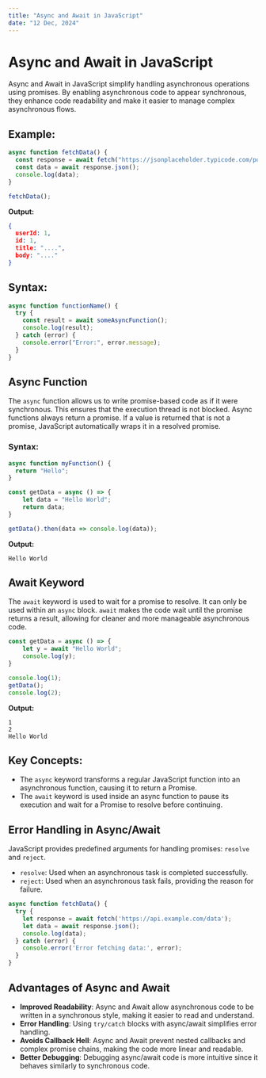 ```yaml
---
title: "Async and Await in JavaScript"
date: "12 Dec, 2024"
---
```


# Async and Await in JavaScript

Async and Await in JavaScript simplify handling asynchronous operations using promises. By enabling asynchronous code to appear synchronous, they enhance code readability and make it easier to manage complex asynchronous flows.

## Example:

```javascript
async function fetchData() {
  const response = await fetch("https://jsonplaceholder.typicode.com/posts/1");
  const data = await response.json();
  console.log(data);
}

fetchData();
```

**Output:**
```json
{
  userId: 1,
  id: 1,
  title: "....",
  body: "...."
}
```

## Syntax:
```javascript
async function functionName() {
  try {
    const result = await someAsyncFunction();
    console.log(result);
  } catch (error) {
    console.error("Error:", error.message);
  }
}
```

## Async Function
The `async` function allows us to write promise-based code as if it were synchronous. This ensures that the execution thread is not blocked. Async functions always return a promise. If a value is returned that is not a promise, JavaScript automatically wraps it in a resolved promise.

### Syntax:
```javascript
async function myFunction() {
  return "Hello";
}
```

```javascript
const getData = async () => {
    let data = "Hello World";
    return data;
}

getData().then(data => console.log(data));
```

**Output:**
```
Hello World
```

## Await Keyword
The `await` keyword is used to wait for a promise to resolve. It can only be used within an `async` block. `await` makes the code wait until the promise returns a result, allowing for cleaner and more manageable asynchronous code.

```javascript
const getData = async () => {
    let y = await "Hello World";
    console.log(y);
}

console.log(1);
getData();
console.log(2);
```

**Output:**
```
1
2
Hello World
```

## Key Concepts:
- The `async` keyword transforms a regular JavaScript function into an asynchronous function, causing it to return a Promise.
- The `await` keyword is used inside an async function to pause its execution and wait for a Promise to resolve before continuing.

## Error Handling in Async/Await
JavaScript provides predefined arguments for handling promises: `resolve` and `reject`.

- `resolve`: Used when an asynchronous task is completed successfully.
- `reject`: Used when an asynchronous task fails, providing the reason for failure.

```javascript
async function fetchData() {
  try {
    let response = await fetch('https://api.example.com/data');
    let data = await response.json();
    console.log(data);
  } catch (error) {
    console.error('Error fetching data:', error);
  }
}
```

## Advantages of Async and Await
- **Improved Readability**: Async and Await allow asynchronous code to be written in a synchronous style, making it easier to read and understand.
- **Error Handling**: Using `try/catch` blocks with async/await simplifies error handling.
- **Avoids Callback Hell**: Async and Await prevent nested callbacks and complex promise chains, making the code more linear and readable.
- **Better Debugging**: Debugging async/await code is more intuitive since it behaves similarly to synchronous code.